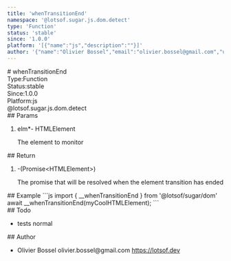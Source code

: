 ```yaml
---
title: 'whenTransitionEnd'
namespace: '@lotsof.sugar.js.dom.detect'
type: 'Function'
status: 'stable'
since: '1.0.0'
platform: '[{"name":"js","description":""}]'
author: '{"name":"Olivier Bossel","email":"olivier.bossel@gmail.com","url":"https://lotsof.dev"}'
---
```

<div class="docmap-mdx">
# whenTransitionEnd
<div class="_metas">
<div class="_type"><span class="_type-label">Type:</span><span class="_type-value">Function</span></div>
<div class="_status"><span class="_status-label">Status:</span><span class="_status-value -stable">stable</span></div>
<div class="_since"><span class="_since-label">Since:</span><span class="_since-value">1.0.0</span></div>
<div class="_platform"><span class="_platform-label">Platform:</span><span class="_platform-value -js">js</span></div>
</div>
<div class="_namespace">@lotsof.sugar.js.dom.detect</div>
<div class="_params">
## Params
<ol class="_list">
<li class="_item">
<span class="_name">elm<span class="_required">*</span></span><span class="_default">-</span> <span class="_type">HTMLElement</span>
<p class="_description">The element to monitor</p>
</li>
</ol>
</div>
<div class="_return">
## Return
<ol class="_list">
<li class="_item">
<span class="_default">-</span><span class="_type">&lpar;Promise&lt;HTMLElement&gt;&rpar;</span>
<p class="_description">The promise that will be resolved when the element transition has ended</p>
</li>
</ol>
</div>
<div class="_examples">
## Example
```js
import { __whenTransitionEnd } from '@lotsof/sugar/dom'
await __whenTransitionEnd(myCoolHTMLElement);
```
</div>
<div class="_todo">
## Todo
<ul class="_list">
<li class="_item">
<span class="_description">tests</span>
<span class="_priority -normal">normal</span>
</li>
</ul>
</div>
<div class="_author">
## Author
<ul class="_list">
<li class="_item">
<span class="_name">Olivier Bossel</span>
<span class="_email">olivier.bossel@gmail.com</span>
<a href="https://lotsof.dev" target="_blank" class="_url">https://lotsof.dev</a>
</li>
</ul>
</div>
</div>